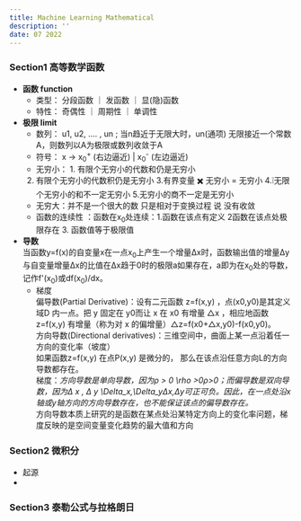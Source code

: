 ```yaml
---
title: Machine Learning Mathematical
description: ''
date: 07 2022
---
```


### Section1 高等数学函数<br/>
  - **函数 function**<br/>
    - 类型： 分段函数 ｜ 发函数 ｜ 显(隐)函数<br/>
    - 特性： 奇偶性 ｜ 周期性 ｜ 单调性<br/>
  - **极限 limit** <br/>
    - 数列： u1, u2, .... , un ; 当n趋近于无限大时，un(通项) 无限接近一个常数A，则数列以A为极限或数列收敛于A<br/>
    - 符号： x -> x<sub>0</sub><sup>+</sup> (右边逼近) | x<sub>0</sub><sup>-</sup> (左边逼近)<br/>
    - 无穷小： 1. 有限个无穷小的代数和仍是无穷小 
    2. 有限个无穷小的代数积仍是无穷小 3.有界变量 ✖️ 无穷小 = 无穷小 
    4.❕无限个无穷小的和不一定无穷小
    5.无穷小的商不一定是无穷小<br/>
    - 无穷大：并不是一个很大的数 只是相对于变换过程 说 没有收敛<br/>
    - 函数的连续性 ：函数在x<sub>0</sub>处连续：1.函数在该点有定义 2函数在该点处极限存在 3. 函数值等于极限值<br/>
  - **导数** <br/>
    当函数y=f(x)的自变量x在一点x<sub>0</sub>上产生一个增量Δx时，函数输出值的增量Δy与自变量增量Δx的比值在Δx趋于0时的极限a如果存在，a即为在x<sub>0</sub>处的导数，记作f'(x<sub>0</sub>)或df(x<sub>0</sub>)/dx。
    - 梯度<br/>
      偏导数(Partial Derivative)：设有二元函数 z=f(x,y) ，点(x0,y0)是其定义域D 内一点。把 y 固定在 y0而让 x 在 x0 有增量 △x ，相应地函数 z=f(x,y) 有增量（称为对 x 的偏增量）△z=f(x0+△x,y0)-f(x0,y0)。<br/>
      方向导数(Directional derivatives)：三维空间中，曲面上某一点沿着任一方向的变化率（坡度）<br/>
      如果函数z=f(x,y) 在点P(x,y) 是微分的， 那么在该点沿任意方向L的方向导数都存在。<br/>
      梯度：_方向导数是单向导数，因为ρ > 0 \rho >0ρ>0；而偏导数是双向导数，因为Δ x , Δ y \Delta_x,\Delta_yΔx,Δy可正可负。因此，在一点处沿x轴或y轴方向的方向导数存在，也不能保证该点的偏导数存在。_<br/>
      方向导数本质上研究的是函数在某点处沿某特定方向上的变化率问题，梯度反映的是空间变量变化趋势的最大值和方向

### Section2 微积分<br/>
  - 起源
  - 

### Section3 泰勒公式与拉格朗日<br/>



    



